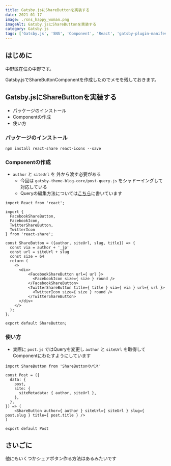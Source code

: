 ```yaml
---
title: Gatsby.jsにShareButtonを実装する
date: 2021-01-17
image: ./sns_happy_woman.png
imageAlt: Gatsby.jsにShareButtonを実装する
category: Gatsby.js
tags: ['Gatsby.js', 'SNS', 'Component', 'React', 'gatsby-plugin-manifest', 'gatsby-theme-blog', 'plugin']
---
```


## はじめに

中野区在住の中野です。

Gatsby.jsでShareButtonComponentを作成したのでメモを残しておきます。

## Gatsby.jsにShareButtonを実装する
- パッケージのインストール
- Componentの作成
- 使い方

### パッケージのインストール 

```
npm install react-share react-icons --save
```

### Componentの作成

- `author` と `siteUrl` を 外から渡す必要がある
  - 今回は `gatsby-theme-blog-core/post-query.js` をシャドーイングして対応している
  - Queryの編集方法については[こちら](https://yutanakano.jp/2021/01/20/)に書いています

```
import React from 'react';

import {
  FacebookShareButton,
  FacebookIcon,
  TwitterShareButton,
  TwitterIcon
} from 'react-share';

const ShareButton = ({author, siteUrl, slug, title}) => {
  const via = author + '_jp'
  const url = siteUrl + slug
  const size = 64
  return (
    <>
      <div>
          <FacebookShareButton url={ url }>
            <FacebookIcon size={ size } round />
          </FacebookShareButton>
          <TwitterShareButton title={ title } via={ via } url={ url }>
            <TwitterIcon size={ size } round />
          </TwitterShareButton>
      </div>
    </>
  );
};

export default ShareButton;
```

### 使い方

- 実際に `post.js` ではQueryを変更し `author` と `siteUrl` を取得してComponentにわたすようにしています

```
import ShareButton from 'ShareButtonのパス'

const Post = ({
  data: {
    post,
    site: {
      siteMetadata: { author, siteUrl },
    },
  },
}) => (
    <ShareButton author={ author } siteUrl={ siteUrl } slug={ post.slug } title={ post.title } />
)

export default Post
```

## さいごに
他にもいくつかシェアボタン作る方法はあるみたいです